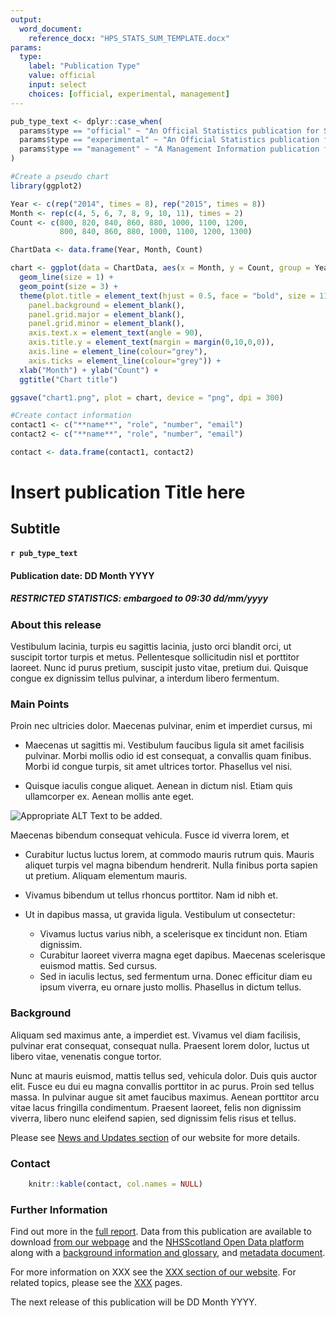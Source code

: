 ```yaml
---
output: 
  word_document:
    reference_docx: "HPS_STATS_SUM_TEMPLATE.docx"
params:
  type: 
    label: "Publication Type"
    value: official
    input: select
    choices: [official, experimental, management]
---
```


<!-- readme available at https://github.com/NHS-NSS-transforming-publications/National-Stats-Template -->



```r
pub_type_text <- dplyr::case_when(
  params$type == "official" ~ "An Official Statistics publication for Scotland",
  params$type == "experimental" ~ "An Official Statistics publication for Scotland (Experimental)",
  params$type == "management" ~ "A Management Information publication for Scotland"
)

#Create a pseudo chart
library(ggplot2)

Year <- c(rep("2014", times = 8), rep("2015", times = 8))
Month <- rep(c(4, 5, 6, 7, 8, 9, 10, 11), times = 2)
Count <- c(800, 820, 840, 860, 880, 1000, 1100, 1200, 
           800, 840, 860, 880, 1000, 1100, 1200, 1300)

ChartData <- data.frame(Year, Month, Count)

chart <- ggplot(data = ChartData, aes(x = Month, y = Count, group = Year, color = Year)) +
  geom_line(size = 1) + 
  geom_point(size = 3) +
  theme(plot.title = element_text(hjust = 0.5, face = "bold", size = 11, colour = "#58792D"),
    panel.background = element_blank(),
    panel.grid.major = element_blank(), 
    panel.grid.minor = element_blank(),
    axis.text.x = element_text(angle = 90),
    axis.title.y = element_text(margin = margin(0,10,0,0)),
    axis.line = element_line(colour="grey"),
    axis.ticks = element_line(colour="grey")) +
  xlab("Month") + ylab("Count") +
  ggtitle("Chart title")

ggsave("chart1.png", plot = chart, device = "png", dpi = 300)

#Create contact information
contact1 <- c("**name**", "role", "number", "email")
contact2 <- c("**name**", "role", "number", "email")

contact <- data.frame(contact1, contact2)
```

# Insert publication Title here
## Subtitle
#### `r pub_type_text`

#### Publication date: DD Month YYYY
##### RESTRICTED STATISTICS: embargoed to 09:30 dd/mm/yyyy

### About this release

Vestibulum lacinia, turpis eu sagittis lacinia, justo orci blandit orci, ut suscipit tortor turpis et metus. Pellentesque sollicitudin nisl et porttitor laoreet. Nunc id purus pretium, suscipit justo vitae, pretium dui. Quisque congue ex dignissim tellus pulvinar, a interdum libero fermentum.

### Main Points

Proin nec ultricies dolor. Maecenas pulvinar, enim et imperdiet cursus, mi

* Maecenas ut sagittis mi. Vestibulum faucibus ligula sit amet facilisis pulvinar. Morbi mollis odio id est consequat, a convallis quam finibus. Morbi id congue turpis, sit amet ultrices tortor. Phasellus vel nisi.

* Quisque iaculis congue aliquet. Aenean in dictum nisl. Etiam quis ullamcorper ex. Aenean mollis ante eget.

![Appropriate ALT Text to be added.](chart1.png) \

Maecenas bibendum consequat vehicula. Fusce id viverra lorem, et

* Curabitur luctus luctus lorem, at commodo mauris rutrum quis. Mauris aliquet turpis vel magna bibendum hendrerit. Nulla finibus porta sapien ut pretium. Aliquam elementum mauris.

* Vivamus bibendum ut tellus rhoncus porttitor. Nam id nibh et.

* Ut in dapibus massa, ut gravida ligula. Vestibulum ut consectetur:

    + Vivamus luctus varius nibh, a scelerisque ex tincidunt non. Etiam dignissim.
    + Curabitur laoreet viverra magna eget dapibus. Maecenas scelerisque euismod mattis. Sed cursus.
    + Sed in iaculis lectus, sed fermentum urna. Donec efficitur diam eu ipsum viverra, eu ornare justo mollis. Phasellus in dictum tellus.

### Background

Aliquam sed maximus ante, a imperdiet est. Vivamus vel diam facilisis, pulvinar erat consequat, consequat nulla. Praesent lorem dolor, luctus ut libero vitae, venenatis congue tortor.

Nunc at mauris euismod, mattis tellus sed, vehicula dolor. Duis quis auctor elit. Fusce eu dui eu magna convallis porttitor in ac purus. Proin sed tellus massa. In pulvinar augue sit amet faucibus maximus. Aenean porttitor arcu vitae lacus fringilla condimentum. Praesent laoreet, felis non dignissim viverra, libero nunc eleifend sapien, sed dignissim felis risus et tellus.

Please see [News and Updates section](https://www.hps.scot.nhs.uk/) of our website for more details.

### Contact

```r
    knitr::kable(contact, col.names = NULL)
```

### Further Information

Find out more in the [full report](https://www.hps.scot.nhs.uk/). Data from this publication are available to download [from our webpage](https://www.hps.scot.nhs.uk/) and the [NHSScotland Open Data platform](https://www.opendata.nhs.scot/) along with a [background information and glossary](https://www.hps.scot.nhs.uk/), and [metadata document](https://www.hps.scot.nhs.uk/). 

For more information on XXX see the [XXX section of our website](https://www.hps.scot.nhs.uk/). For related topics, please see the [XXX](https://www.hps.scot.nhs.uk/) pages.

The next release of this publication will be DD Month YYYY.
